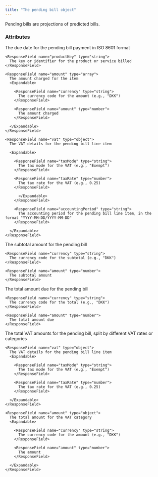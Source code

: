 ```yaml
---
title: "The pending bill object"
---
```


Pending bills are projections of predicted bills.


### Attributes

<ResponseField name="dueDate" type="date">
  The due date for the pending bill payment in ISO 8601 format
</ResponseField>

<ResponseField name="pendingBillLineItems" type="array">
  <Expandable>

    <ResponseField name="productKey" type="string">
      The key or identifier for the product or service billed
    </ResponseField>

    <ResponseField name="amount" type="array">
      The amount charged for the item
      <Expandable>

        <ResponseField name="currency" type="string">
          The currency code for the amount (e.g., "DKK")
        </ResponseField>

        <ResponseField name="amount" type="number">
          The amount charged
        </ResponseField>

      </Expandable>
    </ResponseField>

    <ResponseField name="vat" type="object">
      The VAT details for the pending bill line item

      <Expandable>

        <ResponseField name="taxMode" type="string">
          The tax mode for the VAT (e.g., "Exempt")
        </ResponseField>

        <ResponseField name="taxRate" type="number">
          The tax rate for the VAT (e.g., 0.25)
        </ResponseField>

          </Expandable>
        </ResponseField>

        <ResponseField name="accountingPeriod" type="string">
          The accounting period for the pending bill line item, in the format "YYYY-MM-DD/YYYY-MM-DD"
        </ResponseField>

      </Expandable>
    </ResponseField>

<ResponseField name="subtotal" type="object">
  The subtotal amount for the pending bill
  <Expandable>

    <ResponseField name="currency" type="string">
      The currency code for the subtotal (e.g., "DKK")
    </ResponseField>

    <ResponseField name="amount" type="number">
      The subtotal amount
    </ResponseField>

  </Expandable>
</ResponseField>

<ResponseField name="total" type="object">
  The total amount due for the pending bill
  <Expandable>

    <ResponseField name="currency" type="string">
      The currency code for the total (e.g., "DKK")
    </ResponseField>

    <ResponseField name="amount" type="number">
      The total amount due
    </ResponseField>

  </Expandable>
</ResponseField>

<ResponseField name="vatTotals" type="array">
  The total VAT amounts for the pending bill, split by different VAT rates or categories
  <Expandable>

    <ResponseField name="vat" type="object">
      The VAT details for the pending bill line item
      <Expandable>

        <ResponseField name="taxMode" type="string">
          The tax mode for the VAT (e.g., "Exempt")
        </ResponseField>

        <ResponseField name="taxRate" type="number">
          The tax rate for the VAT (e.g., 0.25)
        </ResponseField>

      </Expandable>
    </ResponseField>

    <ResponseField name="amount" type="object">
      The total amount for the VAT category
      <Expandable>

        <ResponseField name="currency" type="string">
          The currency code for the amount (e.g., "DKK")
        </ResponseField>

        <ResponseField name="amount" type="number">
          The amount
        </ResponseField>

      </Expandable>
    </ResponseField>

  </Expandable>
</ResponseField>
